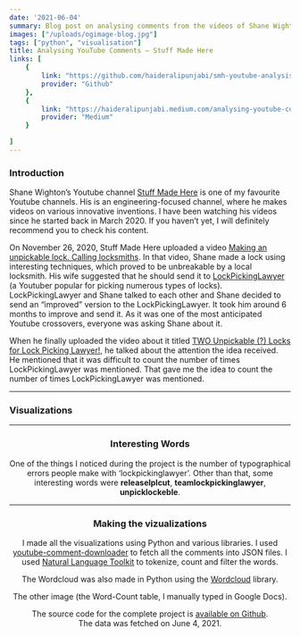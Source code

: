 ```yaml
---
date: '2021-06-04'
summary: Blog post on analysing comments from the videos of Shane Wighton's Youtube channel Stuff Made Here. He made a video in collaboration with LockPickingLawyer which had a huge number of people interested. The analysis searches the comments for words related to the collaboration.
images: ["/uploads/ogimage-blog.jpg"]
tags: ["python", "visualisation"]
title: Analysing YouTube Comments — Stuff Made Here
links: [
    {
        link: "https://github.com/haideralipunjabi/smh-youtube-analysis",
        provider: "Github"
    },
    {
        link: "https://haideralipunjabi.medium.com/analysing-youtube-comments-stuff-made-here-ad7a2aeda49f",
        provider: "Medium"
    }

]
---
```


### Introduction

Shane Wighton’s Youtube channel [Stuff Made Here](https://www.youtube.com/channel/UCj1VqrHhDte54oLgPG4xpuQ) is one of my favourite Youtube channels. His is an engineering-focused channel, where he makes videos on various innovative inventions. I have been watching his videos since he started back in March 2020. If you haven’t yet, I will definitely recommend you to check his content.

On November 26, 2020, Stuff Made Here uploaded a video [Making an unpickable lock. Calling locksmiths](https://www.youtube.com/watch?v=_7vPNcnYWQ4). In that video, Shane made a lock using interesting techniques, which proved to be unbreakable by a local locksmith. His wife suggested that he should send it to [LockPickingLawyer](https://www.youtube.com/channel/UCm9K6rby98W8JigLoZOh6FQ) (a Youtuber popular for picking numerous types of locks). LockPickingLawyer and Shane talked to each other and Shane decided to send an “improved” version to the LockPickingLawyer. It took him around 6 months to improve and send it. As it was one of the most anticipated Youtube crossovers, everyone was asking Shane about it.

When he finally uploaded the video about it titled [TWO Unpickable (?) Locks for Lock Picking Lawyer!](https://www.youtube.com/watch?v=2A2NY29iQdI), he talked about the attention the idea received. He mentioned that it was difficult to count the number of times LockPickingLawyer was mentioned. That gave me the idea to count the number of times LockPickingLawyer was mentioned.

***

### Visualizations

<Imgur id="ZrcHF3m" ext="png" class="image-resp" align="center" title="Word - Count table Stuff Made Here comments" />

<Imgur id="cLU7Es2" ext="png" class="image-resp" align="center" title="Wordcloud from Stuff Made Here comments" />

***

### Interesting Words

One of the things I noticed during the project is the number of typographical errors people make with ‘lockpickinglawyer’. Other than that, some interesting words were **releaselplcut**, **teamlockpickinglawyer**, **unpicklockeble**.

***

### Making the vizualizations

I made all the visualizations using Python and various libraries. I used [youtube-comment-downloader](https://github.com/egbertbouman/youtube-comment-downloader) to fetch all the comments into JSON files. I used [Natural Language Toolkit](https://www.nltk.org/) to tokenize, count and filter the words.

<Github repo="haideralipunjabi/smh-youtube-analysis" file="countwords.py" lang="python" showLineNumbers={true}/>

The Wordcloud was also made in Python using the [Wordcloud](https://pypi.org/project/wordcloud/) library.

<Github repo="haideralipunjabi/smh-youtube-analysis" file="gen_wordcloud.py" lang="python" showLineNumbers={true}/>

The other image (the Word-Count table, I manually typed in Google Docs).

The source code for the complete project is [available on Github](https://github.com/haideralipunjabi/smh-youtube-analysis).  
The data was fetched on June 4, 2021.

### 